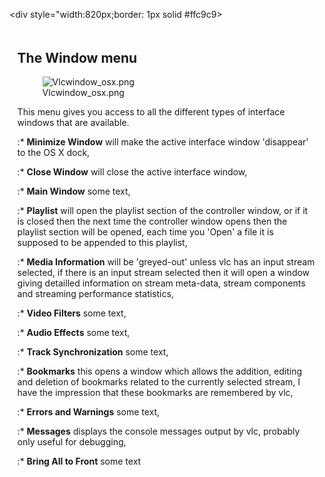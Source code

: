 <div style="width:820px;border: 1px solid #ffc9c9>
{{vlc_MacOS_toc}}
<div style="padding: .4em .9em .9em">

== The Window menu ==

[[Image:Vlcwindow_osx.png]]

This menu gives you access to all the different types of interface windows that are available.

:* '''Minimize Window''' will make the active interface window 'disappear' to the OS X dock,
:* '''Close Window''' will close the active interface window,
:* '''Main Window''' some text,
:* '''Playlist''' will open the playlist section of the controller window, or if it is closed then the next time the controller window opens then the playlist section will be opened, each time you 'Open' a file it is supposed to be appended to this playlist,
:* '''Media Information''' will be 'greyed-out' unless vlc has an input stream selected, if there is an input stream selected then it will open a window giving detailled information on stream meta-data, stream components and streaming performance statistics,
:* '''Video Filters''' some text,
:* '''Audio Effects''' some text,
:* '''Track Synchronization''' some text,
:* '''Bookmarks''' this opens a window which allows the addition, editing and deletion of bookmarks related to the currently selected stream, I have the impression that these bookmarks are remembered by vlc,
:* '''Errors and Warnings''' some text,
:* '''Messages''' displays the console messages output by vlc, probably only useful for debugging,
:* '''Bring All to Front''' some text